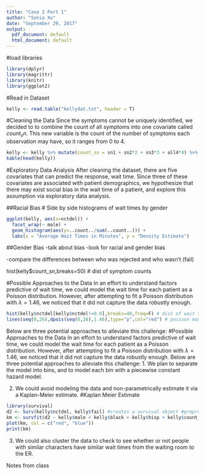 ```yaml
---
title: "Case 2 Part 1"
author: "Sonia Xu"
date: "September 29, 2017"
output:
  pdf_document: default
  html_document: default
---
```


<!--Week 1: Case study introduced in detail in the Wed lecture including questions from the students, and some relevant background on how the data were collected, the scientific focus, common ways to analyze the data, etc.  Students are expected to download the data, conduct exploratory/descriptive analyses of the data, clean the data (as needed) and outline several possible approaches for analyzing the data to address the scientific goals of the study by the next week’s lecture (at which point a write-up describing the results from the initial analyses and the different potential approaches to analysis) is due.  These interim reports will be graded, and should include a short description of the roles of each of the “authors” (team members) in the work.  -->


<!---
CASE STUDY 2: 

BACKGROUND: Study of time to critical neurological assessment for patients with stroke-like symptoms who are admitted to the emergency room.  A possible predictor is number of major stroke symptoms reported, ranging from 0 to 4.  Treatment for acute stroke includes thrombolytic therapy, which can potentially improve neurological functioning for ischemic stroke patients if administered soon after symptom onset (within 3 hours).  Since treating patients quickly is critically important for their long-term prognosis, minimizing the times from symptom onset to emergency room (ED) arrival, from ED arrival to diagnosis, and from diagnosis to treatment is of paramount concern.

INTEREST: Factors predictive of the time to critical neurological assessment following admission to the ED for n=335 patients with mild to moderate motor impairment.  The goal of the analysis is to perform inferences on the impact of clinical presentation, gender and race on time to neurological assessment.  Clinical presentation is measured as a count of reported major stroke symptoms, including headache, loss of motor skills or weakness, trouble talking or understanding, and vision problems.

Variable key: 
nctdel = min of neurologist time to assessment & CT scan from arrival at ER
fail = 1 if got neurologist/CT scan & 0 otherwise
male = 1 if male, 0=female
black = 1 if black, 0=not black 
hisp = 1 if hispanic, 0=not hispanic
sn1 = 0/1 indicator 1 main symptom
sn2 = 0/1 indicator 2 main symptoms
sn3 = 0/1 indicator 3 main symptoms 
all4 = 0/1 indicator all 4 main symptoms
--->

#load libraries
```r
library(dplyr)
library(magrittr)
library(knitr)
library(ggplot2)
```

#Read in Dataset
```r
kelly <- read.table("kellydat.txt", header = T)
```

#Cleaning the Data
Since the symptoms cannot be uniquely identified, we decided to to combine the count of all symptoms into one covariate called $count_sn$. This new variable is the count of the number of symptoms each observation may have, so it ranges from 0 to 4.
```r
kelly <- kelly %>% mutate(count_sn = sn1 + sn2*2 + sn3*3 + all4*4) %>% select(-c(sn1, sn2, sn3, all4))
kable(head(kelly))
```

#Exploratory Data Analysis
After cleaning the dataset, there are five covariates that can predict the response, wait time. Since three of these covariates are associated with patient demographics, we hypothesize that there may exist social bias in the wait time of a patient, and explore this assumption via exploratory data analysis.

##Racial Bias
# Side by side histograms of wait times by gender
```r
ggplot(kelly, aes(x=nctdel)) +
  facet_wrap(~ male) +
  geom_histogram(aes(y=..count../sum(..count..))) +
  labs(x = "Average Wait Times in Minutes", y = "Density Estimate")
```

##Gender Bias
-talk about bias
  -look for racial and gender bias
  
-compare the differences between who was rejected and who wasn't (fail)

hist(kelly$count_sn,breaks=50) # dist of symptom counts

#Possible Approaches to the Data
In an effort to understand factors predictive of wait time, we could model the wait time for each patient as a Poisson distribution. However, after attempting to fit a Poisson distribution with $\lambda = 1.46$, we noticed that it did not capture the data robustly enough. 
```r
hist(kelly$nctdel[kelly$nctdel!=0.0],breaks=40,freq=F) # dist of wait times (zero wait times removed)
lines(seq(0,26),dpois(seq(0,26),1.46),type="p",col="red") # poisson model, arbitrary lambda
```
Below are three potential approaches to alleviate this challenge:
#Possible Approaches to the Data
In an effort to understand factors predictive of wait time, we could model the wait time for each patient as a Poisson distribution. However, after attempting to fit a Poisson distribution with $\lambda = 1.46$, we noticed that it did not capture the data robustly enough. Below are three potential approaches to alleviate this challenge:
1. We plan to separate the model into bins, and to model each bin with a piecewise constant hazard model.

2. We could avoid modeling the data and non-parametrically estimate it via a Kaplan-Meier estimate.
#Kaplan Meier Estimate
```r
library(survival)
d2 <- Surv(kelly$nctdel, kelly$fail) #creates a survival object #preprocessed version of the data
km <- survfit(d2 ~ kelly$male + kelly$black + kelly$hisp + kelly$count_sn)
plot(km, col = c("red", "blue"))
print(km)
```

3. We could also cluster the data to check to see whether or not people with similar characters have similar wait times from the waiting room to the ER.


Notes from class
